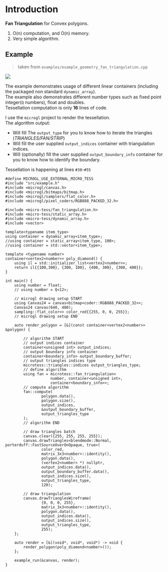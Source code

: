 # Introduction
**Fan Triangulation** for Convex polygons.
1. O(n) computation, and O(n) memory.
2. Very simple algorithm.

## Example

> taken from `examples/example_geometry_fan_triangulation.cpp`

<Image src='/images/tess/fan.png' className='w-1/2 mx-auto my-10' imgClass=''  />

The example demonstrates usage of different linear containers (including the packaged non standard `dynamic_array`).  
The example also demonstrates different number types such as fixed point integer(`Q` numbers), float and doubles.  
Tessellation computation is only **16** lines of code.  
  
I use the `microgl` project to render the tessellation.  
The algorithm output:
- Will fill The `output_type` for you to know how to iterate the triangles (*TRIANGLES/FAN/STRIP*)
- Will fill the user supplied `output_indices` container with triangulation indices.
- Will (optionally) fill the user supplied `output_boundary_info` container for you to know how to identify the boundary.

Tessellation is happening at lines `#38`-`#55`
```lang=cpp&lines=38-55
#define MICROGL_USE_EXTERNAL_MICRO_TESS
#include "src/example.h"
#include <microgl/canvas.h>
#include <microgl/bitmaps/bitmap.h>
#include <microgl/samplers/flat_color.h>
#include <microgl/pixel_coders/RGB888_PACKED_32.h>

#include <micro-tess/fan_triangulation.h>
#include <micro-tess/static_array.h>
#include <micro-tess/dynamic_array.h>
#include <vector>

template<typename item_type>
using container = dynamic_array<item_type>;
//using container = static_array<item_type, 100>;
//using container = std::vector<item_type>;

template <typename number>
container<vertex2<number>> poly_diamond() {
    using il = std::initializer_list<vertex2<number>>;
    return il{{100,300}, {300, 100}, {400, 300}, {300, 400}};
}

int main() {
    using number = float;
    // using number = Q<12>;

    // microgl drawing setup START
    using Canvas24 = canvas<bitmap<coder::RGB888_PACKED_32>>;
    Canvas24 canvas(640, 480);
    sampling::flat_color<> color_red{{255, 0, 0, 255}};
    // microgl drawing setup END

    auto render_polygon = [&](const container<vertex2<number>> &polygon) {

        // algorithm START
        // output indices container
        container<unsigned int> output_indices;
        // output boundary info container
        container<boundary_info> output_boundary_buffer;
        // output triangles indices type
        microtess::triangles::indices output_triangles_type;
        // define algorithm
        using fan = microtess::fan_triangulation<
                    number, container<unsigned int>, 
                    container<boundary_info>>;
        // compute algorithm
        fan::compute(
                polygon.data(),
                polygon.size(),
                output_indices,
                &output_boundary_buffer,
                output_triangles_type
        );
        // algorithm END

        // draw triangles batch
        canvas.clear({255, 255, 255, 255});
        canvas.drawTriangles<blendmode::Normal, porterduff::FastSourceOverOnOpaque, true>(
                color_red,
                matrix_3x3<number>::identity(),
                polygon.data(),
                (vertex2<number> *) nullptr,
                output_indices.data(),
                output_boundary_buffer.data(),
                output_indices.size(),
                output_triangles_type,
                120);

        // draw triangulation
        canvas.drawTrianglesWireframe(
                {0, 0, 0, 255},
                matrix_3x3<number>::identity(),
                polygon.data(),
                output_indices.data(),
                output_indices.size(),
                output_triangles_type,
                255);
    };

    auto render = [&](void*, void*, void*) -> void {
        render_polygon(poly_diamond<number>());
    };

    example_run(&canvas, render);
}
```
